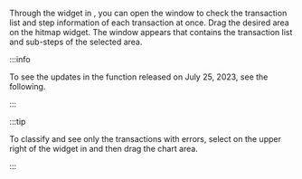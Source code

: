Through the <Cmdname sid="AA005" className="uitext" /> widget in <Cmdname sid="side_appDashboard" className="uitext" />, you can open the <Cmdname sid="TTL06209" className="uitext" /> window to check the transaction list and step information of each transaction at once. Drag the desired area on the hitmap widget. The <Cmdname sid="TTL06209" className="uitext" /> window appears that contains the transaction list and sub-steps of the selected area.

:::info

To see the updates in the <Cmdname sid="TTL06209" className="uitext" /> function released on July 25, 2023, see <Link to='../reference/changes-analysis-trace' target='_blank'>the following</Link>.

:::

:::tip

To classify and see only the transactions with errors, select <Cmdname sid="dashboard_hitmap_error" className="uitext" /> on the upper right of the <Cmdname sid="AA005" className="uitext" /> widget in <Cmdname sid="side_appDashboard" className="uitext" /> and then drag the chart area.

<ImgLang img="apm-hitmap-error.png" desc="Hitmap widget" />

:::
